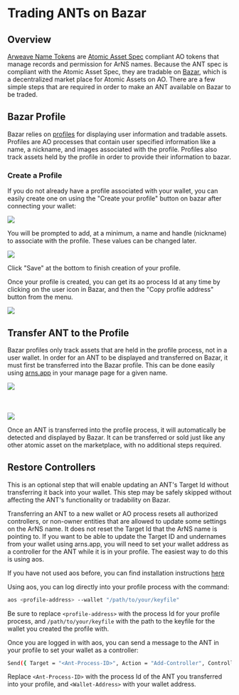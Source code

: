 
<HeroPattern />

# Trading ANTs on Bazar

## Overview

[Arweave Name Tokens](/learn/concepts/arns/#arweave-name-token-ant) are [Atomic Asset Spec](https://github.com/permaweb/ao-permaweb/blob/asset-manager/services/assets/spec.md) compliant AO tokens that manage records and permission for ArNS names. Because the ANT spec is compliant with the Atomic Asset Spec, they are tradable on [Bazar](https://bazar.arweave.net), which is a decentralized market place for Atomic Assets on AO. There are a few simple steps that are required in order to make an ANT available on Bazar to be traded.

## Bazar Profile

Bazar relies on [profiles](https://bazar.g8way.io/#/docs/overview/profiles) for displaying user information and tradable assets. Profiles are AO processes that contain user specified information like a name, a nickname, and images associated with the profile. Profiles also track assets held by the profile in order to provide their information to bazar.

### Create a Profile

If you do not already have a profile associated with your wallet, you can easily create one on using the "Create your profile" button on bazar after connecting your wallet:

<img className="largerdiagram" src="https://arweave.net/mItIcwFiDWDM3JUs_8NMhKOLiim_9_fovpv1fkMk4pk"></img>

You will be prompted to add, at a minimum, a name and handle (nickname) to associate with the profile. These values can be changed later.

<img className="largerdiagram" src="https://arweave.net/-jUIPIS4rPc_aoF4yCulV2VVWMOmZIaRCxWwLkU2_gE"></img>

Click "Save" at the bottom to finish creation of your profile.

Once your profile is created, you can get its ao process Id at any time by clicking on the user icon in Bazar, and then the "Copy profile address" button from the menu.

<img className="largerdiagram" src="https://arweave.net/jXXF6f4Rtcqt6SdZgnbxSOAhNmMEKM8v_-dmHcnb-Oo"></img>

## Transfer ANT to the Profile

Bazar profiles only track assets that are held in the profile process, not in a user wallet. In order for an ANT to be displayed and transferred on Bazar, it must first be transferred into the Bazar profile. This can be done easily using [arns.app](https://arns.app) in your manage page for a given name.

<img className="largerdiagram" src="https://arweave.net/Z94PllSxiusPhfBnRVZcxi-IKfmqjwMH-NXuqdUyWcM"></img>
<br></br>
<br></br>
<img className="largerdiagram" src="http://arweave.net/FNOkid5jsHig5Kz-oIJDq4kkkM2A-lzBf8s9EH1vUps"></img>

Once an ANT is transferred into the profile process, it will automatically be detected and displayed by Bazar. It can be transferred or sold just like any other atomic asset on the marketplace, with no additional steps required.

## Restore Controllers

<Tip title= "Optional">This is an optional step that will enable updating an ANT's Target Id without transferring it back into your wallet. This step may be safely skipped without affecting the ANT's functionality or tradability on Bazar.</Tip>

Transferring an ANT to a new wallet or AO process resets all authorized controllers, or non-owner entities that are allowed to update some settings on the ArNS name. It does not reset the Target Id that the ArNS name is pointing to. If you want to be able to update the Target ID and undernames from your wallet using arns.app, you will need to set your wallet address as a controller for the ANT while it is in your profile. The easiest way to do this is using aos.

If you have not used aos before, you can find installation instructions [here](https://cookbook_ao.arweave.net/welcome/getting-started.html)

Using aos, you can log directly into your profile process with the command:

```bash
aos <profile-address> --wallet "/path/to/your/keyfile"
```

Be sure to replace `<profile-address>` with the process Id for your profile process, and `/path/to/your/keyfile` with the path to the keyfile for the wallet you created the profile with.

Once you are logged in with aos, you can send a message to the ANT in your profile to set your wallet as a controller:

```bash
Send({ Target = "<Ant-Process-ID>", Action = "Add-Controller", Controller = "<Wallet-Address>" })
```

Replace `<Ant-Process-ID>` with the process Id of the ANT you transferred into your profile, and `<Wallet-Address>` with your wallet address.